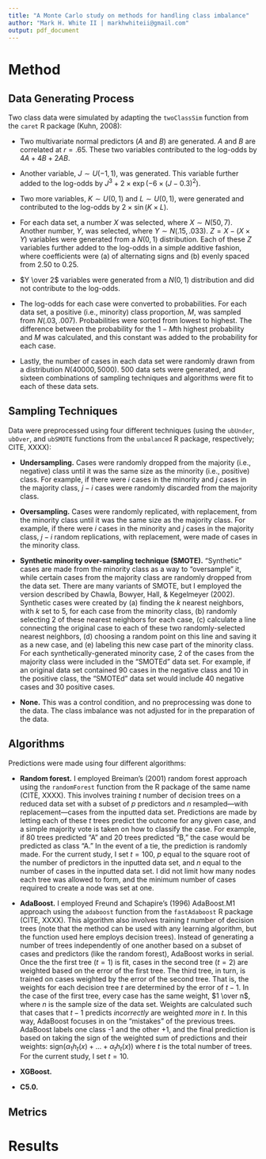 ```yaml
---
title: "A Monte Carlo study on methods for handling class imbalance"
author: "Mark H. White II | markhwhiteii@gmail.com"
output: pdf_document
---
```


# Method

## Data Generating Process

Two class data were simulated by adapting the `twoClassSim` function from the `caret` R package (Kuhn, 2008):  

- Two multivariate normal predictors ($A$ and $B$) are generated. $A$ and $B$ are correlated at $r = .65$. These two variables contributed to the log-odds by $4A + 4B + 2AB$.  

- Another variable, $J \sim U(-1, 1)$, was generated. This variable further added to the log-odds by $J^3 + 2 \times \exp(-6 \times (J - 0.3)^2)$.  

- Two more variables, $K \sim U(0, 1)$ and $L \sim U(0, 1)$, were generated and contributed to the log-odds by $2 \times \sin(K \times L)$.  

- For each data set, a number $X$ was selected, where $X \sim N(50, 7)$. Another number, $Y$, was selected, where $Y \sim N(.15, .033)$. $Z = X - (X \times Y)$ variables were generated from a $N(0, 1)$ distribution. Each of these $Z$ variables further added to the log-odds in a simple additive fashion, where coefficients were (a) of alternating signs and (b) evenly spaced from $2.50$ to $0.25$.  

- $Y \over 2$ variables were generated from a $N(0, 1)$ distribution and did not contribute to the log-odds.  

- The log-odds for each case were converted to probabilities. For each data set, a positive (i.e., minority) class proportion, $M$, was sampled from $N(.03, .007)$. Probabilities were sorted from lowest to highest. The difference between the probability for the $1 - M$th highest probability and $M$ was calculated, and this constant was added to the probability for each case.  

- Lastly, the number of cases in each data set were randomly drawn from a distribution $N(40000, 5000)$.  500 data sets were generated, and sixteen combinations of sampling techniques and algorithms were fit to each of these data sets.  

## Sampling Techniques

Data were preprocessed using four different techniques (using the `ubUnder`, `ubOver`, and `ubSMOTE` functions from the `unbalanced` R package, respectively; CITE, XXXX):  

- **Undersampling.** Cases were randomly dropped from the majority (i.e., negative) class until it was the same size as the minority (i.e., positive) class. For example, if there were $i$ cases in the minority and $j$ cases in the majority class, $j - i$ cases were randomly discarded from the majority class.  

- **Oversampling.** Cases were randomly replicated, with replacement, from the minority class until it was the same size as the majority class. For example, if there were $i$ cases in the minority and $j$ cases in the majority class, $j - i$ random replications, with replacement, were made of cases in the minority class.  

- **Synthetic minority over-sampling technique (SMOTE).** "Synthetic" cases are made from the minority class as a way to "oversample" it, while certain cases from the majority class are randomly dropped from the data set. There are many variants of SMOTE, but I employed the version described by Chawla, Bowyer, Hall, & Kegelmeyer (2002). Synthetic cases were created by (a) finding the $k$ nearest neighbors, with $k$ set to 5, for each case from the minority class, (b) randomly selecting 2 of these nearest neighbors for each case, (c) calculate a line connecting the original case to each of these two randomly-selected nearest neighbors, (d) choosing a random point on this line and saving it as a new case, and (e) labeling this new case part of the minority class. For each synthetically-generated minority case, 2 of the cases from the majority class were included in the "SMOTEd" data set. For example, if an original data set contained 90 cases in the negative class and 10 in the positive class, the "SMOTEd" data set would include 40 negative cases and 30 positive cases.  

- **None.** This was a control condition, and no preprocessing was done to the data. The class imbalance was not adjusted for in the preparation of the data.  

## Algorithms

Predictions were made using four different algorithms:  

- **Random forest.** I employed Breiman's (2001) random forest approach using the `randomForest` function from the R package of the same name (CITE, XXXX). This involves training $t$ number of decision trees on a reduced data set with a subset of $p$ predictors and $n$ resampled—with replacement—cases from the inputted data set. Predictions are made by letting each of these $t$ trees predict the outcome for any given case, and a simple majority vote is taken on how to classify the case. For example, if 80 trees predicted "A" and 20 trees predicted "B," the case would be predicted as class "A." In the event of a tie, the prediction is randomly made. For the current study, I set $t = 100$, $p$ equal to the square root of the number of predictors in the inputted data set, and $n$ equal to the number of cases in the inputted data set. I did not limit how many nodes each tree was allowed to form, and the minimum number of cases required to create a node was set at one.  

- **AdaBoost.** I employed Freund and Schapire's (1996) AdaBoost.M1 approach using the `adaboost` function from the `fastAdaboost` R package (CITE, XXXX). This algorithm also involves training $t$ number of decision trees (note that the method can be used with any learning algorithm, but the function used here employs decision trees). Instead of generating a number of trees independently of one another based on a subset of cases and predictors (like the random forest), AdaBoost works in serial. Once the the first tree ($t = 1$) is fit, cases in the second tree ($t = 2$) are weighted based on the error of the first tree. The third tree, in turn, is trained on cases weighted by the error of the second tree. That is, the weights for each decision tree $t$ are determined by the error of $t - 1$. In the case of the first tree, every case has the same weight, $1 \over n$, where $n$ is the sample size of the data set. Weights are calculated such that cases that $t - 1$ predicts *incorrectly* are weighted *more* in $t$. In this way, AdaBoost focuses in on the "mistakes" of the previous trees. AdaBoost labels one class -1 and the other +1, and the final prediction is based on taking the sign of the weighted sum of predictions and their weights: sign($\alpha_1h_t(x) + ... + \alpha_th_t(x)$) where $t$ is the total number of trees. For the current study, I set $t = 10$.  

- **XGBoost.** 

- **C5.0.**

## Metrics



# Results


